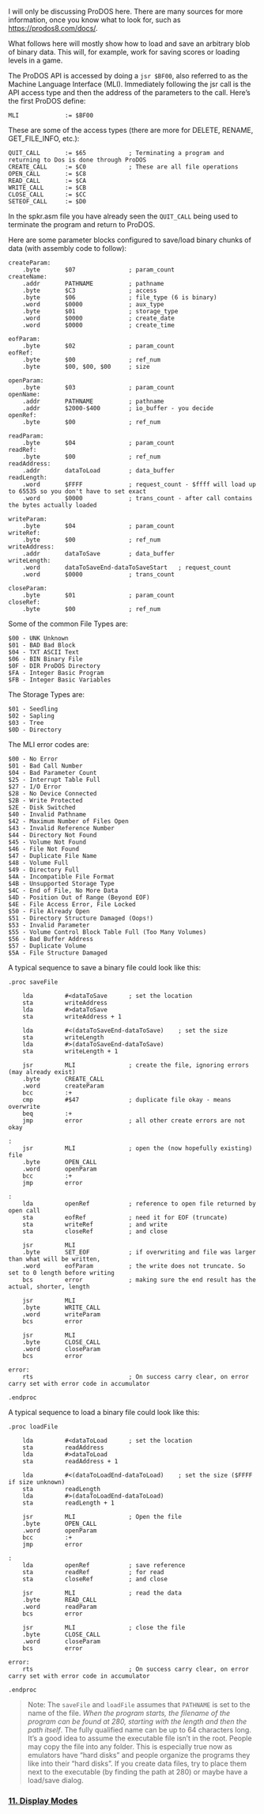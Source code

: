 I will only be discussing ProDOS here. There are many sources for more information, once you know what to look for, such as https://prodos8.com/docs/.

What follows here will mostly show how to load and save an arbitrary blob of binary data. This will, for example, work for saving scores or loading levels in a game.

The ProDOS API is accessed by doing a <code>jsr $BF00</code>, also referred to as the Machine Language Interface (MLI). Immediately following the jsr call is the API access type and then the address of the parameters to the call. Here’s the first ProDOS define:

<pre>
MLI             := $BF00
</pre>
These are some of the access types (there are more for DELETE, RENAME, GET_FILE_INFO, etc.):

<pre>
QUIT_CALL       := $65            ; Terminating a program and returning to Dos is done through ProDOS
CREATE_CALL     := $C0            ; These are all file operations
OPEN_CALL       := $C8
READ_CALL       := $CA
WRITE_CALL      := $CB
CLOSE_CALL      := $CC
SETEOF_CALL     := $D0
</pre>
In the spkr.asm file you have already seen the <code>QUIT_CALL</code> being used to terminate the program and return to ProDOS.

Here are some parameter blocks configured to save/load binary chunks of data (with assembly code to follow):

<pre>
createParam:
    .byte       $07               ; param_count
createName:
    .addr       PATHNAME          ; pathname
    .byte       $C3               ; access
    .byte       $06               ; file_type (6 is binary)
    .word       $0000             ; aux_type
    .byte       $01               ; storage_type
    .word       $0000             ; create_date
    .word       $0000             ; create_time

eofParam:
    .byte       $02               ; param_count
eofRef:
    .byte       $00               ; ref_num
    .byte       $00, $00, $00     ; size

openParam:
    .byte       $03               ; param_count
openName:
    .addr       PATHNAME          ; pathname
    .addr       $2000-$400        ; io_buffer - you decide
openRef:
    .byte       $00               ; ref_num

readParam:
    .byte       $04               ; param_count
readRef:
    .byte       $00               ; ref_num
readAddress:
    .addr       dataToLoad        ; data_buffer
readLength:
    .word       $FFFF             ; request_count - $ffff will load up to 65535 so you don't have to set exact
    .word       $0000             ; trans_count - after call contains the bytes actually loaded

writeParam:
    .byte       $04               ; param_count
writeRef:
    .byte       $00               ; ref_num
writeAddress:
    .addr       dataToSave        ; data_buffer
writeLength:
    .word       dataToSaveEnd-dataToSaveStart   ; request_count
    .word       $0000             ; trans_count

closeParam:
    .byte       $01               ; param_count
closeRef:
    .byte       $00               ; ref_num
</pre>
Some of the common File Types are:

<pre>
$00 - UNK Unknown
$01 - BAD Bad Block
$04 - TXT ASCII Text
$06 - BIN Binary File
$0F - DIR ProDOS Directory
$FA - Integer Basic Program 
$FB - Integer Basic Variables 
</pre>
The Storage Types are:

<pre>
$01 - Seedling
$02 - Sapling
$03 - Tree
$0D - Directory
</pre>
The MLI error codes are:

<pre>
$00 - No Error
$01 - Bad Call Number
$04 - Bad Parameter Count
$25 - Interrupt Table Full
$27 - I/O Error
$28 - No Device Connected
$2B - Write Protected
$2E - Disk Switched
$40 - Invalid Pathname
$42 - Maximum Number of Files Open
$43 - Invalid Reference Number
$44 - Directory Not Found
$45 - Volume Not Found
$46 - File Not Found
$47 - Duplicate File Name
$48 - Volume Full
$49 - Directory Full
$4A - Incompatible File Format
$4B - Unsupported Storage Type
$4C - End of File, No More Data
$4D - Position Out of Range (Beyond EOF)
$4E - File Access Error, File Locked
$50 - File Already Open
$51 - Directory Structure Damaged (Oops!)
$53 - Invalid Parameter
$55 - Volume Control Block Table Full (Too Many Volumes)
$56 - Bad Buffer Address
$57 - Duplicate Volume
$5A - File Structure Damaged
</pre>
A typical sequence to save a binary file could look like this:

<pre>
.proc saveFile

    lda         #<dataToSave      ; set the location
    sta         writeAddress
    lda         #>dataToSave
    sta         writeAddress + 1

    lda         #<(dataToSaveEnd-dataToSave)    ; set the size
    sta         writeLength
    lda         #>(dataToSaveEnd-dataToSave)
    sta         writeLength + 1

    jsr         MLI               ; create the file, ignoring errors (may already exist)
    .byte       CREATE_CALL
    .word       createParam
    bcc         :+
    cmp         #$47              ; duplicate file okay - means overwrite
    beq         :+ 
    jmp         error             ; all other create errors are not okay

:
    jsr         MLI               ; open the (now hopefully existing) file
    .byte       OPEN_CALL
    .word       openParam
    bcc         :+
    jmp         error

: 
    lda         openRef           ; reference to open file returned by open call
    sta         eofRef            ; need it for EOF (truncate)
    sta         writeRef          ; and write
    sta         closeRef          ; and close

    jsr         MLI
    .byte       SET_EOF           ; if overwriting and file was larger than what will be written,
    .word       eofParam          ; the write does not truncate. So set to 0 length before writing
    bcs         error             ; making sure the end result has the actual, shorter, length

    jsr         MLI
    .byte       WRITE_CALL
    .word       writeParam
    bcs         error

    jsr         MLI
    .byte       CLOSE_CALL
    .word       closeParam
    bcs         error

error:
    rts                           ; On success carry clear, on error carry set with error code in accumulator

.endproc
</pre>
A typical sequence to load a binary file could look like this:

<pre>
.proc loadFile 

    lda         #<dataToLoad      ; set the location
    sta         readAddress
    lda         #>dataToLoad
    sta         readAddress + 1

    lda         #<(dataToLoadEnd-dataToLoad)    ; set the size ($FFFF if size unknown)
    sta         readLength
    lda         #>(dataToLoadEnd-dataToLoad)
    sta         readLength + 1

    jsr         MLI               ; Open the file
    .byte       OPEN_CALL
    .word       openParam
    bcc         :+
    jmp         error

: 
    lda         openRef           ; save reference
    sta         readRef           ; for read
    sta         closeRef          ; and close

    jsr         MLI               ; read the data
    .byte       READ_CALL
    .word       readParam
    bcs         error

    jsr         MLI               ; close the file
    .byte       CLOSE_CALL
    .word       closeParam
    bcs         error

error:
    rts                           ; On success carry clear, on error carry set with error code in accumulator

.endproc
</pre>
<blockquote>Note: The <code>saveFile</code> and <code>loadFile</code> assumes that <code>PATHNAME</code> is set to the name of the file. ''When the program starts, the filename of the program can be found at 280, starting with the length and then the path itself''. The fully qualified name can be up to 64 characters long. It’s a good idea to assume the executable file isn’t in the root. People may copy the file into any folder. This is especially true now as emulators have “hard disks” and people organize the programs they like into their “hard disks”. If you create data files, try to place them next to the executable (by finding the path at 280) or maybe have a load/save dialog.
</blockquote>
=== [https://github.com/cc65/wiki/wiki/Apple-II-11.-Display-Modes 11. Display Modes] ===
